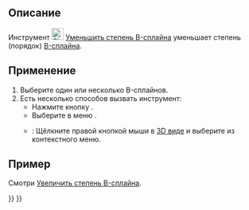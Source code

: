 <languages/>

{{Docnav/ru
|[[Sketcher_BSplineIncreaseDegree/ru|Увеличить степень B-сплайна]]
|[[Sketcher_BSplineIncreaseKnotMultiplicity/ru|Увеличить кратность узла]]
|[[Sketcher_Workbench/ru|Скетчер]]
|IconL=Sketcher_BSplineIncreaseDegree.svg
|IconR=Sketcher_BSplineIncreaseKnotMultiplicity.svg
|IconC=Workbench_Sketcher.svg
}}

{{GuiCommand/ru
|Name=Sketcher BSplineDecreaseDegree
|Name/ru=Скетчер Уменьшить степень B-сплайна
|MenuLocation=Эскиз → В-сплайн инструменты эскиза → Уменьшить степень B-сплайна
|Workbenches=[[Sketcher_Workbench/ru|Скетчер]]
|Version=0.19
|SeeAlso=[[Sketcher_BSplineIncreaseDegree/ru|Скетчер Увеличить степень B-сплайна]]
}}

<span id="Description"></span>
== Описание ==

Инструмент [[Image:Sketcher_BSplineDecreaseDegree.svg|24px]] [[Sketcher_BSplineDecreaseDegree/ru|Уменьшить степень B-сплайна]] уменьшает степень (порядок) [[B-Splines/ru|B-сплайна]].

<span id="Usage"></span>
== Применение ==

# Выберите один или несколько B-сплайнов.
# Есть несколько способов вызвать инструмент:
#* Нажмите кнопку {{Button|[[Image:Sketcher_BSplineDecreaseDegree.svg|16px]] [[Sketcher_BSplineDecreaseDegree/ru|Уменьшить степень B-сплайна]]}}.
#* Выберите в меню {{MenuCommand|Эскиз → В-сплайн инструменты эскиза → [[Image:Sketcher_BSplineDecreaseDegree.svg|16px]] Уменьшить степень B-сплайна}}.
#* {{Version/ru|1.0}}: Щёлкните правой кнопкой мыши в [[3D_view/ru|3D виде]] и выберите {{MenuCommand|[[Image:Sketcher_BSplineDecreaseDegree.svg|16px]] Уменьшить степень B-сплайна}} из контекстного меню.

<span id="Example"></span>
== Пример ==

Смотри [[Sketcher_BSplineIncreaseDegree/ru#Example|Увеличить степень B-сплайна]].


{{Docnav/ru
|[[Sketcher_BSplineIncreaseDegree/ru|Увеличить степень B-сплайна]]
|[[Sketcher_BSplineIncreaseKnotMultiplicity/ru|Увеличить кратность узла]]
|[[Sketcher_Workbench/ru|Скетчер]]
|IconL=Sketcher_BSplineIncreaseDegree.svg
|IconR=Sketcher_BSplineIncreaseKnotMultiplicity.svg
|IconC=Workbench_Sketcher.svg
}}

{{Sketcher Tools navi{{#translation:}}}}
{{Userdocnavi{{#translation:}}}}
